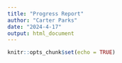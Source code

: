 ```yaml
---
title: "Progress Report"
author: "Carter Parks"
date: "2024-4-17"
output: html_document
---
```


```r
knitr::opts_chunk$set(echo = TRUE)
```
